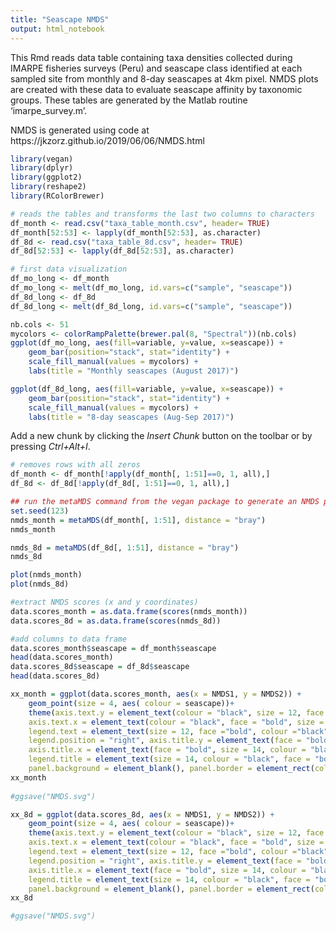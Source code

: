```yaml
---
title: "Seascape NMDS"
output: html_notebook
---
```


This Rmd reads data table containing taxa densities collected during IMARPE fisheries surveys (Peru) and seascape class identified at each sampled site from monthly and 8-day seascapes at 4km pixel. NMDS plots are created with these data to evaluate seascape affinity by taxonomic groups. These tables are generated by the Matlab routine 'imarpe_survey.m'. 

NMDS is generated using code at https://jkzorz.github.io/2019/06/06/NMDS.html

```r
library(vegan)
library(dplyr)
library(ggplot2)
library(reshape2)
library(RColorBrewer)
```


```r

# reads the tables and transforms the last two columns to characters 
df_month <- read.csv("taxa_table_month.csv", header= TRUE)
df_month[52:53] <- lapply(df_month[52:53], as.character)
df_8d <- read.csv("taxa_table_8d.csv", header= TRUE)
df_8d[52:53] <- lapply(df_8d[52:53], as.character)

# first data visualization
df_mo_long <- df_month
df_mo_long <- melt(df_mo_long, id.vars=c("sample", "seascape"))
df_8d_long <- df_8d
df_8d_long <- melt(df_8d_long, id.vars=c("sample", "seascape"))

nb.cols <- 51
mycolors <- colorRampPalette(brewer.pal(8, "Spectral"))(nb.cols)
ggplot(df_mo_long, aes(fill=variable, y=value, x=seascape)) + 
    geom_bar(position="stack", stat="identity") +
    scale_fill_manual(values = mycolors) +
    labs(title = "Monthly seascapes (August 2017)")

ggplot(df_8d_long, aes(fill=variable, y=value, x=seascape)) + 
    geom_bar(position="stack", stat="identity") +
    scale_fill_manual(values = mycolors) +
    labs(title = "8-day seascapes (Aug-Sep 2017)")

```

Add a new chunk by clicking the *Insert Chunk* button on the toolbar or by pressing *Ctrl+Alt+I*.
```r
# removes rows with all zeros 
df_month <- df_month[!apply(df_month[, 1:51]==0, 1, all),]
df_8d <- df_8d[!apply(df_8d[, 1:51]==0, 1, all),]

## run the metaMDS command from the vegan package to generate an NMDS plot.
set.seed(123)
nmds_month = metaMDS(df_month[, 1:51], distance = "bray")
nmds_month

nmds_8d = metaMDS(df_8d[, 1:51], distance = "bray")
nmds_8d

plot(nmds_month)
plot(nmds_8d)

#extract NMDS scores (x and y coordinates)
data.scores_month = as.data.frame(scores(nmds_month))
data.scores_8d = as.data.frame(scores(nmds_8d))

#add columns to data frame 
data.scores_month$seascape = df_month$seascape
head(data.scores_month)
data.scores_8d$seascape = df_8d$seascape
head(data.scores_8d)

```

```r
xx_month = ggplot(data.scores_month, aes(x = NMDS1, y = NMDS2)) + 
    geom_point(size = 4, aes( colour = seascape))+ 
    theme(axis.text.y = element_text(colour = "black", size = 12, face = "bold"), 
    axis.text.x = element_text(colour = "black", face = "bold", size = 12), 
    legend.text = element_text(size = 12, face ="bold", colour ="black"), 
    legend.position = "right", axis.title.y = element_text(face = "bold", size = 14), 
    axis.title.x = element_text(face = "bold", size = 14, colour = "black"), 
    legend.title = element_text(size = 14, colour = "black", face = "bold"), 
    panel.background = element_blank(), panel.border = element_rect(colour = "black", fill = NA, size = 1.2)) 
xx_month
    
#ggsave("NMDS.svg")

xx_8d = ggplot(data.scores_8d, aes(x = NMDS1, y = NMDS2)) + 
    geom_point(size = 4, aes( colour = seascape))+ 
    theme(axis.text.y = element_text(colour = "black", size = 12, face = "bold"), 
    axis.text.x = element_text(colour = "black", face = "bold", size = 12), 
    legend.text = element_text(size = 12, face ="bold", colour ="black"), 
    legend.position = "right", axis.title.y = element_text(face = "bold", size = 14), 
    axis.title.x = element_text(face = "bold", size = 14, colour = "black"), 
    legend.title = element_text(size = 14, colour = "black", face = "bold"), 
    panel.background = element_blank(), panel.border = element_rect(colour = "black", fill = NA, size = 1.2)) 
xx_8d

#ggsave("NMDS.svg")
```

